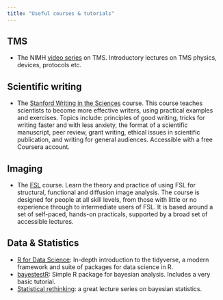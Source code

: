```yaml
---
title: "Useful courses & tutorials"
---
```


## TMS

-   The NIMH [video series](https://www.youtube.com/playlist?list=PLV9WJDAawyhbWUi4oWmGAEwE2mWE9S9y0) on TMS. Introductory lectures on TMS physics, devices, protocols etc.

## Scientific writing

-   The [Stanford Writing in the Sciences](https://www.coursera.org/learn/sciwrite) course. This course teaches scientists to become more effective writers, using practical examples and exercises. Topics include: principles of good writing, tricks for writing faster and with less anxiety, the format of a scientific manuscript, peer review, grant writing, ethical issues in scientific publication, and writing for general audiences. Accessible with a free Coursera account.

## Imaging

-   The [FSL](https://open.win.ox.ac.uk/pages/fslcourse/website/) course. Learn the theory and practice of using FSL for structural, functional and diffusion image analysis. The course is designed for people at all skill levels, from those with little or no experience through to intermediate users of FSL. It is based around a set of self-paced, hands-on practicals, supported by a broad set of accessible lectures.

## Data & Statistics

-   [R for Data Science](https://r4ds.had.co.nz/): In-depth introduction to the tidyverse, a modern framework and suite of packages for data science in R.
-   [bayestestR](https://easystats.github.io/bayestestR/index.html): Simple R package for bayesian analysis. Includes a very basic tutorial.
-   [Statistical rethinking](https://www.youtube.com/watch?v=FdnMWdICdRs&list=PLDcUM9US4XdPz-KxHM4XHt7uUVGWWVSus): a great lecture series on bayesian statistics.
